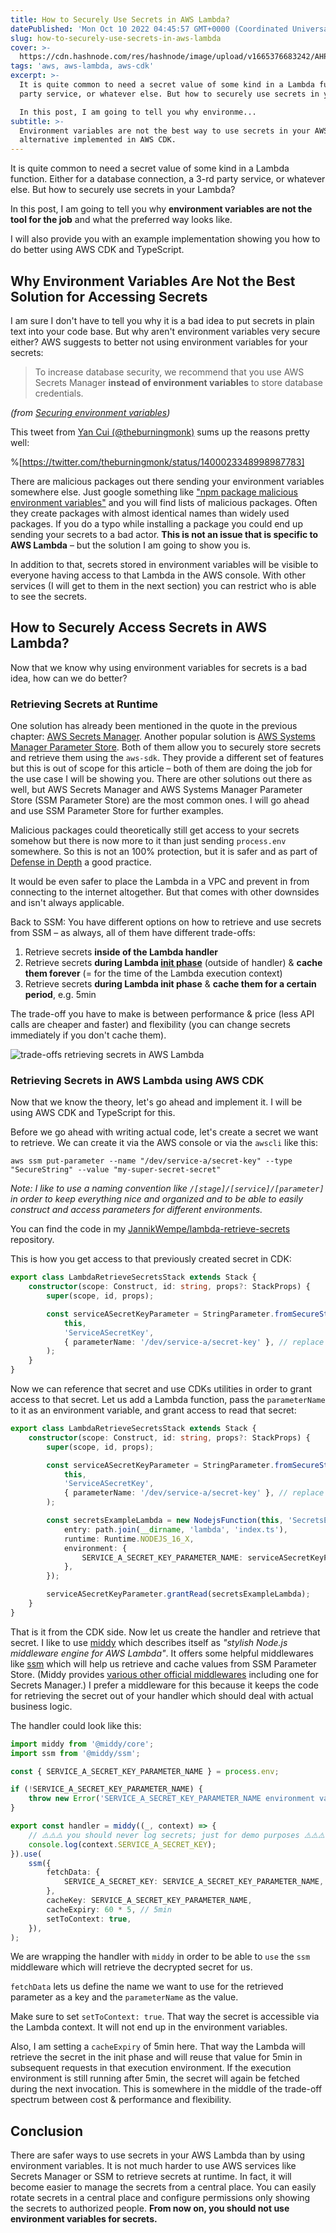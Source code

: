 ```yaml
---
title: How to Securely Use Secrets in AWS Lambda?
datePublished: 'Mon Oct 10 2022 04:45:57 GMT+0000 (Coordinated Universal Time)'
slug: how-to-securely-use-secrets-in-aws-lambda
cover: >-
  https://cdn.hashnode.com/res/hashnode/image/upload/v1665376683242/AHPE0VPzz.png
tags: 'aws, aws-lambda, aws-cdk'
excerpt: >-
  It is quite common to need a secret value of some kind in a Lambda function. Either for a database connection, a 3-rd
  party service, or whatever else. But how to securely use secrets in your Lambda?

  In this post, I am going to tell you why environme...
subtitle: >-
  Environment variables are not the best way to use secrets in your AWS Lambda. I will tell you why and show you an
  alternative implemented in AWS CDK.
---
```



It is quite common to need a secret value of some kind in a Lambda function. Either for a database connection, a 3-rd
party service, or whatever else. But how to securely use secrets in your Lambda?

In this post, I am going to tell you why **environment variables are not the tool for the job** and what the preferred
way looks like.

I will also provide you with an example implementation showing you how to do better using AWS CDK and TypeScript.

## Why Environment Variables Are Not the Best Solution for Accessing Secrets

I am sure I don't have to tell you why it is a bad idea to put secrets in plain text into your code base. But why aren't
environment variables very secure either? AWS suggests to better not using environment variables for your secrets:

> To increase database security, we recommend that you use AWS Secrets Manager **instead of environment variables** to
> store database credentials.

_(from
[Securing environment variables](https://docs.aws.amazon.com/lambda/latest/dg/configuration-envvars.html#configuration-envvars-encryption))_

This tweet from [Yan Cui (@theburningmonk)](https://twitter.com/theburningmonk) sums up the reasons pretty well:

%[https://twitter.com/theburningmonk/status/1400023348998987783]

There are malicious packages out there sending your environment variables somewhere else. Just google something like
["npm package malicious environment variables"](https://www.google.com/search?q=npm+package+malicious+environment+variables&oq=npm+package+malicious+environment+variables)
and you will find lists of malicious packages. Often they create packages with almost identical names than widely used
packages. If you do a typo while installing a package you could end up sending your secrets to a bad actor. **This is
not an issue that is specific to AWS Lambda** – but the solution I am going to show you is.

In addition to that, secrets stored in environment variables will be visible to everyone having access to that Lambda in
the AWS console. With other services (I will get to them in the next section) you can restrict who is able to see the
secrets.

## How to Securely Access Secrets in AWS Lambda?

Now that we know why using environment variables for secrets is a bad idea, how can we do better?

### Retrieving Secrets at Runtime

One solution has already been mentioned in the quote in the previous chapter:
[AWS Secrets Manager](https://aws.amazon.com/secrets-manager/). Another popular solution is
[AWS Systems Manager Parameter Store](https://docs.aws.amazon.com/systems-manager/latest/userguide/systems-manager-parameter-store.html).
Both of them allow you to securely store secrets and retrieve them using the `aws-sdk`. They provide a different set of
features but this is out of scope for this article – both of them are doing the job for the use case I will be showing
you. There are other solutions out there as well, but AWS Secrets Manager and AWS Systems Manager Parameter Store (SSM
Parameter Store) are the most common ones. I will go ahead and use SSM Parameter Store for further examples.

Malicious packages could theoretically still get access to your secrets somehow but there is now more to it than just
sending `process.env` somewhere. So this is not an 100% protection, but it is safer and as part of
[Defense in Depth](<https://en.wikipedia.org/wiki/Defense_in_depth_(computing)>) a good practice.

It would be even safer to place the Lambda in a VPC and prevent in from connecting to the internet altogether. But that
comes with other downsides and isn't always applicable.

Back to SSM: You have different options on how to retrieve and use secrets from SSM – as always, all of them have
different trade-offs:

1. Retrieve secrets **inside of the Lambda handler**
2. Retrieve secrets **during Lambda
   [init phase](https://docs.aws.amazon.com/lambda/latest/dg/lambda-runtime-environment.html#runtimes-lifecycle-ib)**
   (outside of handler) & **cache them forever** (= for the time of the Lambda execution context)
3. Retrieve secrets **during Lambda init phase** & **cache them for a certain period**, e.g. 5min

The trade-off you have to make is between performance & price (less API calls are cheaper and faster) and flexibility
(you can change secrets immediately if you don't cache them).

![trade-offs retrieving secrets in AWS Lambda](https://cdn.hashnode.com/res/hashnode/image/upload/v1665309133473/cjlAEXfps.jpg)

### Retrieving Secrets in AWS Lambda using AWS CDK

Now that we know the theory, let's go ahead and implement it. I will be using AWS CDK and TypeScript for this.

Before we go ahead with writing actual code, let's create a secret we want to retrieve. We can create it via the AWS
console or via the `awscli` like this:

`aws ssm put-parameter --name "/dev/service-a/secret-key" --type "SecureString" --value "my-super-secret-secret"`

_Note: I like to use a naming convention like `/[stage]/[service]/[parameter]` in order to keep everything nice and
organized and to be able to easily construct and access parameters for different environments._

You can find the code in my
[JannikWempe/lambda-retrieve-secrets](https://github.com/JannikWempe/lambda-retrieve-secrets) repository.

This is how you get access to that previously created secret in CDK:

```typescript
export class LambdaRetrieveSecretsStack extends Stack {
	constructor(scope: Construct, id: string, props?: StackProps) {
		super(scope, id, props);

		const serviceASecretKeyParameter = StringParameter.fromSecureStringParameterAttributes(
			this,
			'ServiceASecretKey',
			{ parameterName: '/dev/service-a/secret-key' }, // replace with your parameter name
		);
	}
}
```

Now we can reference that secret and use CDKs utilities in order to grant access to that secret. Let us add a Lambda
function, pass the `parameterName` to it as an environment variable, and grant access to read that secret:

```typescript
export class LambdaRetrieveSecretsStack extends Stack {
	constructor(scope: Construct, id: string, props?: StackProps) {
		super(scope, id, props);

		const serviceASecretKeyParameter = StringParameter.fromSecureStringParameterAttributes(
			this,
			'ServiceASecretKey',
			{ parameterName: '/dev/service-a/secret-key' }, // replace with your parameter name
		);

		const secretsExampleLambda = new NodejsFunction(this, 'SecretsExampleLambda', {
			entry: path.join(__dirname, 'lambda', 'index.ts'),
			runtime: Runtime.NODEJS_16_X,
			environment: {
				SERVICE_A_SECRET_KEY_PARAMETER_NAME: serviceASecretKeyParameter.parameterName,
			},
		});

		serviceASecretKeyParameter.grantRead(secretsExampleLambda);
	}
}
```

That is it from the CDK side. Now let us create the handler and retrieve that secret. I like to use
[middy](https://middy.js.org/) which describes itself as _"stylish Node.js middleware engine for AWS Lambda"_. It offers
some helpful middlewares like [ssm](https://middy.js.org/docs/middlewares/ssm) which will help us retrieve and cache
values from SSM Parameter Store. (Middy provides
[various other official middlewares](https://middy.js.org/docs/middlewares/intro) including one for Secrets Manager.) I
prefer a middleware for this because it keeps the code for retrieving the secret out of your handler which should deal
with actual business logic.

The handler could look like this:

```typescript
import middy from '@middy/core';
import ssm from '@middy/ssm';

const { SERVICE_A_SECRET_KEY_PARAMETER_NAME } = process.env;

if (!SERVICE_A_SECRET_KEY_PARAMETER_NAME) {
	throw new Error('SERVICE_A_SECRET_KEY_PARAMETER_NAME environment variable is not set');
}

export const handler = middy((_, context) => {
	// ⚠️⚠️⚠️ you should never log secrets; just for demo purposes ⚠️⚠️⚠️
	console.log(context.SERVICE_A_SECRET_KEY);
}).use(
	ssm({
		fetchData: {
			SERVICE_A_SECRET_KEY: SERVICE_A_SECRET_KEY_PARAMETER_NAME,
		},
		cacheKey: SERVICE_A_SECRET_KEY_PARAMETER_NAME,
		cacheExpiry: 60 * 5, // 5min
		setToContext: true,
	}),
);
```

We are wrapping the handler with `middy` in order to be able to `use` the `ssm` middleware which will retrieve the
decrypted secret for us.

`fetchData` lets us define the name we want to use for the retrieved parameter as a key and the `parameterName` as the
value.

Make sure to set `setToContext: true`. That way the secret is accessible via the Lambda context. It will not end up in
the environment variables.

Also, I am setting a `cacheExpiry` of 5min here. That way the Lambda will retrieve the secret in the init phase and will
reuse that value for 5min in subsequent requests in that execution environment. If the execution environment is still
running after 5min, the secret will again be fetched during the next invocation. This is somewhere in the middle of the
trade-off spectrum between cost & performance and flexibility.

## Conclusion

There are safer ways to use secrets in your AWS Lambda than by using environment variables. It is not much harder to use
AWS services like Secrets Manager or SSM to retrieve secrets at runtime. In fact, it will become easier to manage the
secrets from a central place. You can easily rotate secrets in a central place and configure permissions only showing
the secrets to authorized people. **From now on, you should not use environment variables for secrets.**
